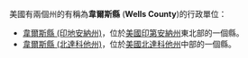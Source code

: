 美國有兩個州的有稱為'''韋爾斯縣''' ('''Wells County''')的行政單位：
* [[韋爾斯縣_(印地安納州)|韋爾斯縣 (印地安納州)]]，位於[[美國|美國]][[印第安納州|印第安納州]]東北部的一個縣。
* [[韋爾斯縣_(北達科他州)|韋爾斯縣 (北達科他州)]]，位於[[美國|美國]][[北達科他州|北達科他州]]中部的一個縣。

{{disambig|W韋爾斯縣|Cat=四字县名消歧义}}